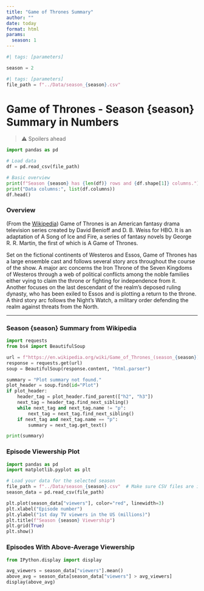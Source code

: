 ```yaml
---
title: "Game of Thrones Summary"
author: ""
date: today
format: html
params:
  season: 1
---
```


```python
#| tags: [parameters]

season = 2
```

```python
#| tags: [parameters]
file_path = f"../Data/season_{season}.csv"
```

# Game of Thrones - Season {season} Summary in Numbers

> ⚠️ Spoilers ahead

```python
import pandas as pd

# Load data
df = pd.read_csv(file_path)

# Basic overview
print(f"Season {season} has {len(df)} rows and {df.shape[1]} columns.")
print("Data columns:", list(df.columns))
df.head()
```


### Overview

(From the [Wikipedia](https://en.wikipedia.org/wiki/Game_of_Thrones#Premise)) Game of Thrones is an American fantasy drama television series created by David Benioff and D. B. Weiss for HBO. It is an adaptation of A Song of Ice and Fire, a series of fantasy novels by George R. R. Martin, the first of which is A Game of Thrones.

Set on the fictional continents of Westeros and Essos, Game of Thrones has a large ensemble cast and follows several story arcs throughout the course of the show. A major arc concerns the Iron Throne of the Seven Kingdoms of Westeros through a web of political conflicts among the noble families either vying to claim the throne or fighting for independence from it. Another focuses on the last descendant of the realm's deposed ruling dynasty, who has been exiled to Essos and is plotting a return to the throne. A third story arc follows the Night's Watch, a military order defending the realm against threats from the North.

***

### Season {season} Summary from Wikipedia
```python
import requests
from bs4 import BeautifulSoup

url = f"https://en.wikipedia.org/wiki/Game_of_Thrones_(season_{season})"
response = requests.get(url)
soup = BeautifulSoup(response.content, "html.parser")

summary = "Plot summary not found."
plot_header = soup.find(id="Plot")
if plot_header:
    header_tag = plot_header.find_parent(["h2", "h3"])
    next_tag = header_tag.find_next_sibling()
    while next_tag and next_tag.name != "p":
        next_tag = next_tag.find_next_sibling()
    if next_tag and next_tag.name == "p":
        summary = next_tag.get_text()

print(summary)

```


### Episode Viewership Plot
```python
import pandas as pd
import matplotlib.pyplot as plt

# Load your data for the selected season
file_path = f"../Data/season_{season}.csv"  # Make sure CSV files are in this folder
season_data = pd.read_csv(file_path)

plt.plot(season_data["viewers"], color="red", linewidth=3)
plt.xlabel("Episode number")
plt.ylabel("1st day TV viewers in the US (millions)")
plt.title(f"Season {season} Viewership")
plt.grid(True)
plt.show()

```

### Episodes With Above-Average Viewership

```python
from IPython.display import display

avg_viewers = season_data["viewers"].mean()
above_avg = season_data[season_data["viewers"] > avg_viewers]
display(above_avg)


```